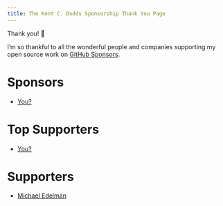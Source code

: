 ```yaml
---
title: The Kent C. Dodds Sponsorship Thank You Page
---
```


Thank you! 💖

I’m so thankful to all the wonderful people and companies supporting my open
source work on
[GitHub Sponsors](https://github.com/users/kentcddodds/sponsorship).

# Sponsors

- [You?](https://github.com/users/kentcddodds/sponsorship)

# Top Supporters

- [You?](https://github.com/users/kentcddodds/sponsorship)

# Supporters

- [Michael Edelman](https://github.com/medelman17)
